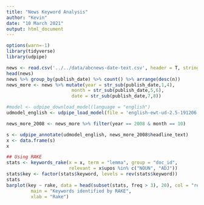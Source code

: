 ```yaml
---
title: "News Keyword Analysis"
author: "Kevin"
date: "10 March 2021"
output: html_document
---
```


```r
options(warn=-1)
library(tidyverse)
library(udpipe)
```


```r
news <- read.csv('../../data/abcnews-date-text.csv', header = T, stringsAsFactors = F)
head(news)
news %>% group_by(publish_date) %>% count() %>% arrange(desc(n))
news_more <- news %>% mutate(year = str_sub(publish_date,1,4),
                        month = str_sub(publish_date,5,6),
                        date = str_sub(publish_date,7,8))
```

```r
#model <- udpipe_download_model(language = "english")
udmodel_english <- udpipe_load_model(file = 'english-ewt-ud-2.5-191206.udpipe')
```


```r
news_more_2008 <- news_more %>% filter(year == 2008 & month == 10)
```


```r
s <- udpipe_annotate(udmodel_english, news_more_2008$headline_text)
x <- data.frame(s)
x
```

```r
## Using RAKE
stats <- keywords_rake(x = x, term = "lemma", group = "doc_id", 
                       relevant = x$upos %in% c("NOUN", "ADJ"))
stats$key <- factor(stats$keyword, levels = rev(stats$keyword))
stats
barplot(key ~ rake, data = head(subset(stats, freq > 3), 20), col = "red", 
         main = "Keywords identified by RAKE", 
         xlab = "Rake")
```